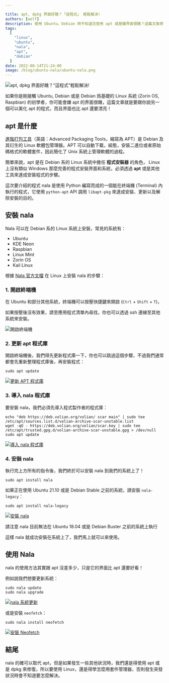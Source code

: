```yaml
---

title: apt, dpkg 界面好醜？「這程式」 輕鬆解決!
authors: [wolf]
description: 使用 Ubuntu、Debian 時不知道怎麼用 apt 或是嫌界面很醜？這篇文章將會教你使用 nala 輕鬆解決這個問題！
tags:
  [
	"linux",
	"ubuntu",
  	"nala",
  	"apt",
  	"debian"
  ]
date: 2022-08-14T21:24:00
image: /blog/ubuntu-nala/ubuntu-nala.png
---
```


![apt, dpkg 界面好醜？"這程式"輕鬆解決!](/blog/ubuntu-nala/ubuntu-nala.png)

如果你是剛接觸 Ubuntu, Debian 或是 Debian 爲基礎的 Linux 系統 (Zorin OS, Raspbian) 的初學者，你可能會嫌 apt 的界面很醜，這篇文章就是要跟你說另一個可以美化 apt 的程式，而且界面也比 apt 還要漂亮！

## apt 是什麼

[進階打包工具](https://zh.wikipedia.org/zh-tw/APT)（英語：Advanced Packaging Tools，縮寫為 APT）是 Debian 及其衍生的 Linux 軟體包管理器。APT 可以自動下載，組態，安裝二進位或者原始碼格式的軟體套件，因此簡化了 Unix 系統上管理軟體的過程。

簡單來說，apt 是在 Debian 系的 Linux 系統中擔任 **程式安裝器** 的角色， Linux 上沒有類似 Windows 那麼完善的程式安裝界面和系統，必須透過 **apt** 或是其他工具來達成安裝程式的步驟。

<Adsense />

這次要介紹的程式 nala 是使用 Python 編寫而成的一個能在終端機 (Terminal) 內執行的程式，它使用 `python-apt` API 調用 `libapt-pkg` 來達成安裝、更新以及解除安裝的目的。

## 安裝 nala

Nala 可以在 Debian 系的 Linux 系統上安裝，常見的系統有：

- Ubuntu
- KDE Neon
- Raspbian
- Linux Mint
- Zorin OS
- Kail Linux

根據 [Nala 官方文檔](https://gitlab.com/volian/nala/-/wikis/Installation) 在 Linux 上安裝 nala 的步驟：

### 1. 開啟終端機

在 Ubuntu 和部分其他系統，終端機可以按壓快捷鍵來開啟 (`Ctrl` + `Shift` + `T`)，

如果按壓後沒有效果，請至應用程式清單內尋找，你也可以透過 ssh 連線至其他系統來安裝。

![開啟終端機](/blog/ubuntu-nala/open-terminal.png)

### 2. 更新 apt 程式庫

<Adsense />

開啟終端機後，我們得先更新程式庫一下，你也可以跳過這個步驟，不過我們通常都會先重新整理程式庫後，再安裝程式：

```shell showLineNumbers
sudo apt update
```

[![更新 APT 程式庫](https://asciinema.org/a/514665.svg)](https://asciinema.org/a/514665)

### 3. 導入 nala 程式庫

要安裝 nala，我們必須先導入程式製作者的程式庫：

```shell showLineNumbers
echo "deb https://deb.volian.org/volian/ scar main" | sudo tee /etc/apt/sources.list.d/volian-archive-scar-unstable.list
wget -qO - https://deb.volian.org/volian/scar.key | sudo tee /etc/apt/trusted.gpg.d/volian-archive-scar-unstable.gpg > /dev/null
sudo apt update
```

[![導入 nala 程式庫](https://asciinema.org/a/514667.svg)](https://asciinema.org/a/514667)

### 4. 安裝 nala

執行完上方所有的指令後，我們終於可以安裝 nala 到我們的系統上了！

```shell showLineNumbers
sudo apt install nala
```

如果正在使用 Ubuntu 21.10 或是 Debian Stable 之前的系統，請安裝 `nala-legacy`：

<Adsense />

```shell showLineNumbers
sudo apt install nala-legacy
```

[![安裝 nala](https://asciinema.org/a/514668.svg)](https://asciinema.org/a/514668)

<Warning>
  請注意 nala 目前無法在 Ubuntu 18.04 或是 Debian Buster 之前的系統上執行
</Warning>

這樣 nala 就成功安裝在系統上了，我們馬上就可以來使用。

## 使用 Nala

nala 的使用方法其實跟 apt 沒差多少，只是它的界面比 apt 還要好看！

例如說我們想要更新系統：

```shell showLineNumbers
sudo nala update
sudo nala upgrade
```

[![nala 系統更新](https://asciinema.org/a/514669.svg)](https://asciinema.org/a/514669)

或是安裝 `neofetch`：

```shell showLineNumbers
sudo nala install neofetch
```

[![安裝 Neofetch](https://asciinema.org/a/514670.svg)](https://asciinema.org/a/514670)

## 結尾

nala 的確可以取代 apt，但是如果發生一些其他狀況時，我們還是得使用 apt 或是 dpkg 來修復，所以要使用 Linux，還是得學怎麼用套件管理器，否則發生突發狀況時會不知道要怎麼解決。

<Adsense />
